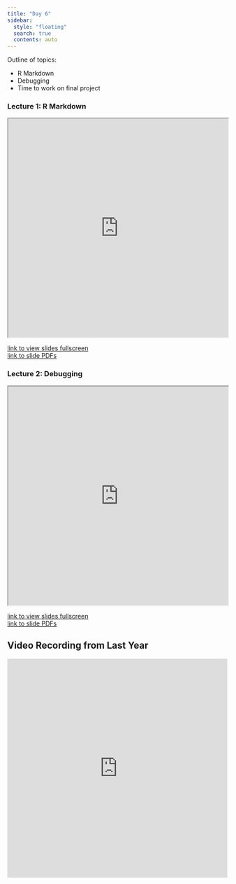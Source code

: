 ```yaml
---
title: "Day 6"
sidebar:
  style: "floating"
  search: true
  contents: auto
---
```


Outline of topics: 

  - R Markdown
  - Debugging
  - Time to work on final project


::: {.callout-tip collapse='true'}
### Lecture 1: R Markdown
<iframe src="https://id529.github.io/lectures2024/day6/lecture2-rmarkdown/intro-to-rmarkdown.html" width="100%" height="500px"></iframe>
:::
<a href="https://id529.github.io/lectures2024/day6/lecture2-rmarkdown/intro-to-rmarkdown.html#/introduction-to-r-markdown" >link to view slides fullscreen</a>
<br>
<a href="https://drive.google.com/file/d/1W_iUgXfoFax4Y84gHmjpzUBK475Djuct/view?usp=drive_link" > link to slide PDFs </a>
<br>

::: {.callout-tip collapse='true'}
### Lecture 2: Debugging
<iframe src="https://id529.github.io/lectures2024/day6/lecture3-debugging/debugging.html" width="100%" height="500px"></iframe>
:::
<a href="https://id529.github.io/lectures2024/day6/lecture3-debugging/debugging.html" >link to view slides fullscreen</a>
<br>
<a href="https://drive.google.com/file/d/1xsTx775VVd3HsfiZo08IT9nyIkPRjOol/view?usp=share_link"> link to slide PDFs </a>
<br>

::: {.callout-tip collapse='true'}
## Video Recording from Last Year 

<iframe width="100%" height="500" src="https://www.youtube.com/embed/OKx2f8qrXmI" title="YouTube video player" frameborder="0" allow="accelerometer; autoplay; clipboard-write; encrypted-media; gyroscope; picture-in-picture; web-share" allowfullscreen></iframe>
:::

